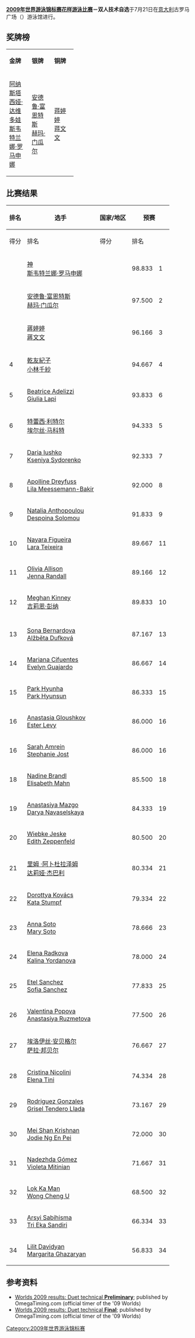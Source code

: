 {{noteTA|G1=Aquatics}}
{{2009年世界游泳锦标赛}}
{{main|2009年世界游泳锦标赛花样游泳比赛}}

'''[[2009年世界游泳锦标赛花样游泳比赛|2009年世界游泳锦标赛花样游泳比赛]]－双人技术自选'''于7月21日在[[意大利|意大利]]古罗马广场（{{link-en|Foro Italico|Foro Italico}}）游泳馆进行。

== 奖牌榜 ==

{| class="wikitable" style="text-align:center" width=60%
|- align="center"
| width=20% bgcolor=gold|'''金牌'''|| width=20% bgcolor=silver|'''银牌'''|| width=20% bgcolor=CC9966|'''铜牌'''
|-
|[[阿纳斯塔西娅·达维多娃|阿纳斯塔西娅·达维多娃]]<br />[[斯韦特兰娜·罗马申娜|斯韦特兰娜·罗马申娜]]<br />{{RUS}}
|[[安德鲁·富恩特斯|安德鲁·富恩特斯]]<br />[[赫玛·门瓜尔|赫玛·门瓜尔]]<br />{{ESP}}
|[[蒋婷婷|蒋婷婷]]<br />[[蒋文文|蒋文文]]<br />{{CHN}}
|}

== 比赛结果 ==

{| class="wikitable" style="text-align:center;font-family:Arial" width=60%
|-
!rowspan="2"|排名!!rowspan="2"|选手!!rowspan="2"|国家/地区!!colspan="2"|预赛!!colspan="2"|决赛
|-
!得分!!排名!!得分!!排名
|-bgcolor=ccffcc
| {{gold01}}  ||align=left| [[神|神]]<br />[[斯韦特兰娜·罗马申娜|斯韦特兰娜·罗马申娜]] ||align=left|{{RUS}}|| 98.833 ||1 || 98.667  || '''1'''
|-bgcolor=ccffcc
| {{silver02}}  ||align=left| [[安德鲁·富恩特斯|安德鲁·富恩特斯]]<br />[[赫玛·门瓜尔|赫玛·门瓜尔]] ||align=left|  {{ESP}} ||97.500 || 2 || 97.333  ||'''2'''
|-bgcolor=ccffcc
| {{bronze03}}  ||align=left| [[蔣婷婷|蔣婷婷]]<br />[[蔣文文|蔣文文]] ||align=left|{{CHN}}|| 96.166 || 3 || 95.667  ||  '''3'''
|-bgcolor=ccffcc
| 4 ||align=left| [[乾友紀子|乾友紀子]]<br />[[小林千紗|小林千紗]] ||align=left|{{JPN}}|| 94.667 || 4 || 94.333  || '''4'''
|-bgcolor=ccffcc
| 5 ||align=left| [[Beatrice_Adelizzi|Beatrice Adelizzi]]<br />[[Giulia_Lapi|Giulia Lapi]] ||align=left|{{ITA}}|| 93.833|| 6 ||  93.834 || '''5'''
|-bgcolor=ccffcc
| 6 ||align=left| [[特蕾西·利特尔|特蕾西·利特尔]]<br />[[埃尔丝·马科特|埃尔丝·马科特]] ||align=left|{{CAN}}|| 94.333 || 5 || 93.833 || '''6'''
|-bgcolor=ccffcc
| 7  ||align=left| [[Daria_Iushko|Daria Iushko]]<br />[[Kseniya_Sydorenko|Kseniya Sydorenko]] ||align=left|{{UKR}}||92.333 || 7 || 92.667 || '''7'''
|-bgcolor=ccffcc
| 8 ||align=left| [[Apolline_Dreyfuss|Apolline Dreyfuss]]<br />[[Lila_Meessemann-Bakir|Lila Meessemann-Bakir]] ||align=left|{{FRA}}|| 92.000 || 8 || 92.167  || '''8'''
|-bgcolor=ccffcc
| 9 ||align=left| [[Natalia_Anthopoulou|Natalia Anthopoulou]]<br />[[Despoina_Solomou|Despoina Solomou]] ||align=left|{{GRE}}|| 91.833 || 9 || 90.833  || '''9'''
|-bgcolor=ccffcc
| 10 ||align=left| [[Nayara_Figueira|Nayara Figueira]]<br />[[Lara_Teixeira|Lara Teixeira]] ||align=left|{{BRA}}|| 89.667 || 11 || 90.333  || '''10'''
|-bgcolor=ccffcc
| 11 ||align=left| [[Olivia_Allison|Olivia Allison]]<br />[[Jenna_Randall|Jenna Randall]] ||align=left|{{GBR}}|| 89.166 || 12 || 89.166  || '''11'''
|-bgcolor=ccffcc
| 12 ||align=left| [[Meghan_Kinney|Meghan Kinney]]<br />[[吉莉恩·彭纳|吉莉恩·彭纳]] ||align=left|{{USA}}|| 89.833 || 10 || 88.500  || '''12'''
|- bgcolor=#DDDDDD
|colspan=7|
|- 
| 13 ||align=left| [[Sona_Bernardova|Sona Bernardova]]<br />[[Alžběta_Dufková|Alžběta Dufková]] ||align=left|{{CZE}}|| 87.167 || 13||  ||   
|- 
| 14 ||align=left| [[Mariana_Cifuentes|Mariana Cifuentes]]<br />[[Evelyn_Guajardo|Evelyn Guajardo]] ||align=left|{{MEX}}|| 86.667 || 14|| ||
|- 
| 15 ||align=left| [[Park_Hyunha|Park Hyunha]]<br />[[Park_Hyunsun|Park Hyunsun]] ||align=left|{{KOR}}|| 86.333 || 15 ||  ||   
|- 
| 16 ||align=left| [[Anastasia_Gloushkov|Anastasia Gloushkov]]<br />[[Ester_Levy|Ester Levy]] ||align=left|{{ISR}}|| 86.000 || 16|| ||
|- 
| 16 ||align=left| [[Sarah_Amrein|Sarah Amrein]]<br />[[Stephanie_Jost|Stephanie Jost]] ||align=left|{{SUI}}|| 86.000 || 16||  ||   
|- 
| 18 ||align=left| [[Nadine_Brandl|Nadine Brandl]]<br />[[Elisabeth_Mahn|Elisabeth Mahn]] ||align=left|{{AUT}}|| 85.500 || 18|| ||
|- 
| 19 ||align=left| [[Anastasiya_Mazgo|Anastasiya Mazgo]]<br />[[Darya_Navaselskaya|Darya Navaselskaya]]  ||align=left|{{BLR}}|| 84.333 || 19||  ||   
|- 
| 20 ||align=left| [[Wiebke_Jeske|Wiebke Jeske]]<br />[[Edith_Zeppenfeld|Edith Zeppenfeld]] ||align=left|{{GER}}|| 80.500 || 20|| ||
|- 
| 21 ||align=left| [[里姆_·阿卜杜拉泽姆|里姆 ·阿卜杜拉泽姆]]<br />[[达莉娅·杰巴利|达莉娅·杰巴利]] ||align=left|{{EGY}}|| 80.334 || 21 ||  ||   
|- 
| 22 ||align=left| [[Dorottya_Kovács|Dorottya Kovács]]<br />[[Kata_Stumpf|Kata Stumpf]] ||align=left|{{HUN}}|| 79.334 || 22 || ||
|- 
| 23 ||align=left| [[Anna_Soto|Anna Soto]]<br />[[Mary_Soto|Mary Soto]] ||align=left|{{VEN}}|| 78.666 || 23 ||  ||   
|- 
| 24 ||align=left| [[Elena_Radkova|Elena Radkova]]<br />[[Kalina_Yordanova|Kalina Yordanova]] ||align=left|{{BUL}}|| 78.000 || 24 || ||
|- 
| 25 ||align=left| [[Etel_Sanchez|Etel Sanchez]]<br />[[Sofia_Sanchez|Sofia Sanchez]] ||align=left|{{ARG}}|| 77.833 || 25||  ||   
|- 
| 26 ||align=left| [[Valentina_Popova_(synchronized_swimmer)|Valentina Popova]]<br />[[Anastasiya_Ruzmetova|Anastasiya Ruzmetova]] ||align=left|{{UZB}}|| 77.500 || 26|| ||
|- 
| 27 ||align=left| [[埃洛伊丝·安贝格尔|埃洛伊丝·安贝格尔]]<br />[[萨拉·邦贝尔|萨拉·邦贝尔]]  ||align=left|{{AUS}}|| 76.667 || 27 ||  ||   
|- 
| 28 ||align=left| [[Cristina_Nicolini|Cristina Nicolini]]<br />[[Elena_Tini|Elena Tini]] ||align=left|{{SMR}}|| 74.334 || 28 || ||
|- 
| 29 ||align=left| [[Rodriguez_Gonzales|Rodriguez Gonzales]]<br />[[Grisel_Tendero_Llada|Grisel Tendero Llada]] ||align=left|{{CUB}}|| 73.167 || 29 || ||
|- 
| 30 ||align=left| [[Mei_Shan_Krishnan|Mei Shan Krishnan]]<br />[[Jodie_Ng_En_Pei|Jodie Ng En Pei]] ||align=left|{{SIN}}|| 72.000 ||30 ||  ||   
|- 
| 31 ||align=left| [[Nadezhda_Gómez|Nadezhda Gómez]]<br />[[Violeta_Mitinian|Violeta Mitinian]] ||align=left|{{CRC}}|| 71.667 || 31 || ||
|- 
| 32 ||align=left| [[Lok_Ka_Man|Lok Ka Man]]<br />[[Wong_Cheng_U|Wong Cheng U]] ||align=left|{{MAC}}|| 68.500 || 32 ||  ||   
|- 
| 33 ||align=left| [[Arsyi_Sabihisma|Arsyi Sabihisma]]<br />[[Tri_Eka_Sandiri|Tri Eka Sandiri]] ||align=left|{{INA}}|| 66.334 || 33 || ||
|- 
| 34 ||align=left| [[Lilit_Davidyan|Lilit Davidyan]]<br />[[Margarita_Ghazaryan|Margarita Ghazaryan]]  ||align=left|{{ARM}}|| 56.833 || 34 || || 
|}

== 参考资料 ==
<div class="references-small">
*[https://web.archive.org/web/20090806185021/http://www.omegatiming.com/synchro/racearchives/2009/Roma2009/C73_Results_Technical_Duet_Prelim.pdf Worlds 2009 results: Duet technical '''Preliminary''']; published by OmegaTiming.com (official timer of the '09 Worlds)
*[https://web.archive.org/web/20090806182945/http://www.omegatiming.com/synchro/racearchives/2009/Roma2009/C73_Results_Technical_Duet_Finals.pdf Worlds 2009 results: Duet technical '''Final''']; published by OmegaTiming.com (official timer of the '09 Worlds)
</div>

[[Category:2009年世界游泳锦标赛|Category:2009年世界游泳锦标赛]]